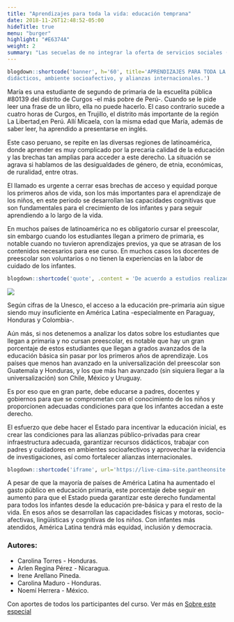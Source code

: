 ```yaml
---
title: "Aprendizajes para toda la vida: educación temprana"
date: 2018-11-26T12:48:52-05:00
hideTitle: true
menu: "burger"
highlight: "#E6374A"
weight: 2
summary: "Las secuelas de no integrar la oferta de servicios sociales (salud, alimentación y educación) para la primera infancia trascienden esa etapa de vida y afectan la capacidad de aprender en los siguientes niveles del sistema educativo y a lo largo de la vida. La mayor preocupación se resume en la inequidad de acceso a los servicios sociales en las primeras etapas de la vida. Especialmente para niños y niñas pertenecientes a minorías y poblaciones con alguna discapacidad. El llamado es a tomar acción, unir recursos financieros y esfuerzos, para garantizar calidad e impacto."
---
```


```r
blogdown::shortcode('banner', h='60', title='APRENDIZAJES PARA TODA LA VIDA', subtitle='Educación temprana', image='images/post_educacion.png', color='white', bg = '#004e70', .content='El gran esfuerzo que debe hacer el Estado para incentivarla educación es crear unas buenas condiciones de infraestructura, recursos
didácticos, ambiente socioafectivo, y alianzas internacionales.')
```

María es una estudiante de segundo de primaria de la escuelita pública #80139 del distrito de Curgos -el más pobre de Perú-. Cuando se le pide leer una frase de un libro, ella no puede hacerlo. El caso contrario sucede a cuatro horas de Curgos, en Trujillo,  el distrito más importante de la región La Libertad,en Perú. Allí Micaela, con la misma edad que María, además de saber leer, ha aprendido a presentarse en inglés.

Este caso peruano, se repite en las diversas regiones de latinoamérica, donde aprender es muy complicado por la precaria calidad de la educación y las brechas tan amplias para acceder a este derecho. La situación se agrava si hablamos de las desigualdades de género, de etnia, económicas, de ruralidad, entre otras.

El llamado es urgente a cerrar esas brechas de acceso y equidad porque los primeros años de vida, son los más importantes para el aprendizaje de los niños, en este periodo se desarrollan las capacidades cognitivas que son fundamentales para el crecimiento de los infantes y para seguir aprendiendo a lo largo de la vida.

En muchos países de latinoamérica no es obligatorio cursar el preescolar, sin embargo cuando los estudiantes llegan a primero de primaria, es notable cuando no tuvieron aprendizajes previos, ya que se atrasan de los contenidos necesarios para ese curso. En muchos casos  los docentes de preescolar son voluntarios o no tienen la experiencias en la labor de cuidado de los infantes.

```r
blogdown::shortcode('quote', .content = 'De acuerdo a estudios realizados por la Organización para la Cooperación y el Desarrollo Económico (OCDE), el individuo que cursa su educación pre básica, cuenta con un mayor desarrollo de sus habilidades cognitivas y motrices, que los prepara para enfrentar con éxito los procesos de formación en los siguientes niveles de educación básica. Por ende, impacta en los resultados del rendimiento académico de manera favorable, debido a que la preparación en los primeros años de vida es crucial, para el desarrollo integral de cada niña y niño. Carolina Maduro, Honduras.')
```

![](/educacion-latam/images/matriculas.png)

Según cifras de la Unesco, el acceso a la educación pre-primaria aún sigue siendo muy insuficiente en América Latina -especialmente en Paraguay, Honduras y Colombia-.

Aún más, si nos detenemos a analizar los datos sobre los estudiantes que llegan a primaria y no cursan preescolar, es notable que hay un gran porcentaje de estos estudiantes que llegan a grados avanzados de la educación básica sin pasar por los primeros años de aprendizaje. Los países que menos han avanzado en la universalización del preescolar son Guatemala y Honduras, y los que más han avanzado (sin siquiera llegar a la universalización) son Chile, México y Uruguay.

Es por eso que en gran parte, debe educarse a padres, docentes y gobiernos para que se comprometan con el conocimiento de los niños y proporcionen adecuadas condiciones para que los infantes accedan a este derecho. 

El esfuerzo que debe hacer el Estado  para incentivar la educación inicial, es crear las condiciones para las alianzas público-privadas para crear infraestructura adecuada, garantizar recursos didácticos, trabajar con padres y cuidadores en ambientes socioafectivos y aprovechar la evidencia de investigaciones, así como fortalecer alianzas internacionales.  

```r
blogdown::shortcode('iframe', url='https://live-cima-site.pantheonsite.io/es/node/44')
```
A pesar de que la mayoría de países de América Latina ha aumentado el gasto público en educación primaria, este porcentaje debe seguir en aumento para que el Estado pueda garantizar este  derecho fundamental para todos los infantes desde la educación pre-básica y para el resto de la vida. En esos años se desarrollan  las capacidades físicas y motoras, socio-afectivas, lingüísticas y cognitivas de los niños. Con infantes más atendidos, América Latina tendrá más equidad,  inclusión y  democracia.

### Autores:

- Carolina Torres - Honduras.
- Arlen Regina Pérez - Nicaragua.
- Irene Arellano Pineda.
- Carolina Maduro - Honduras.
- Noemí Herrera - México.

Con aportes de todos los participantes del curso. Ver más en [Sobre este especial](/educacion-latam/sobre-este-especial/)